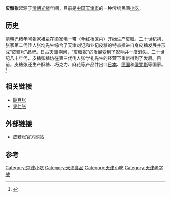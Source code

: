 '''皮糖张'''起源于[[清朝|清朝]][[光绪|光绪]]年间，目前是[[中国|中国]][[天津市|天津市]]的一种传统民间[[小吃|小吃]]。

== 历史 ==
[[清朝|清朝]][[光绪|光绪]]年间张家祖辈在梁家嘴一带（今[[红桥区|红桥区]]内）开始生产皮糖。二十世纪初，张家第二代传人张均先生综合了天津刘记和业记皮糖的特点推进自身皮糖发展并形成“皮糖张”品牌。日占天津期间，“皮糖张”的发展受到了影响并一度消失。二十世纪八十年代，皮糖张糖坊在第三代传人张学礼先生的经营下重新得到了发展。目前，皮糖张还生产酥糖、巧克力、麻花等产品并出口[[日本|日本]]、[[德国|德国]]和[[俄罗斯|俄罗斯]]等国家。<ref>{{Cite web |url=http://www.cntour2.com/viewnews/2008/12/23/1223154301.htm |title=天津特产——皮糖张 |access-date=2012-02-16 |archive-url=https://web.archive.org/web/20160305124630/http://www.cntour2.com/viewnews/2008/12/23/1223154301.htm |archive-date=2016-03-05 |dead-url=yes }}</ref> 

==相关链接==
*[[蹦豆张|蹦豆张]]
*[[果仁张|果仁张]]

==外部链接==
*[http://www.pitangzhang.com/ 皮糖张官方网站] {{Wayback|url=http://www.pitangzhang.com/ |date=20180807132145 }}

==参考==
{{Reflist}}

{{天津小作品}}
{{老天津卫}}

[[Category:京津小吃|Category:京津小吃]]
[[Category:天津食品|Category:天津食品]]
[[Category:天津小吃|Category:天津小吃]]
[[Category:天津老字號|Category:天津老字號]]